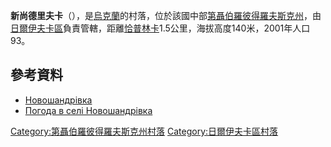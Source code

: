 {{coord|48|53|12|N|35|47|37|E|scale:30000_region:UA|display=inline,title}}

'''新尚德里夫卡'''（{{lang-uk|Новошандрівка}}），是[[烏克蘭|烏克蘭]]的村落，位於該國中部[[第聶伯羅彼得羅夫斯克州|第聶伯羅彼得羅夫斯克州]]，由[[日爾伊夫卡區|日爾伊夫卡區]]負責管轄，距離[[恰普林卡_(日爾伊夫卡區)|恰普林卡]]1.5公里，海拔高度140米，2001年人口93。

==參考資料==
*[http://gska2.rada.gov.ua/pls/z7502/A005?rdat1=06.12.2007&rf7571=6877 Новошандрівка]{{dead link|date=2018年3月 |bot=InternetArchiveBot |fix-attempted=yes }}
* [http://weather.in.ua/ua/dnepropetrovskaja/18323 Погода в селі Новошандрівка] {{Wayback|url=http://weather.in.ua/ua/dnepropetrovskaja/18323 |date=20160607233250 }}

{{DEFAULTSORT:Новошандрівка}}
[[Category:第聶伯羅彼得羅夫斯克州村落|Category:第聶伯羅彼得羅夫斯克州村落]]
[[Category:日爾伊夫卡區村落|Category:日爾伊夫卡區村落]]


{{Dnipropetrovsk-geo-stub}}